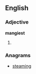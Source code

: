 ==English==

===Adjective===
'''mangiest'''

# {{superlative of|mangy}}

===Anagrams===
* [[steaming#English|steaming]]